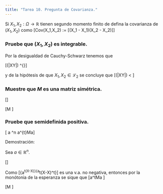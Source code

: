 ```yaml
---
title: "Tarea 10. Pregunta de Covarianza."
---
```



Si $X_1,X_2: \Omega \to \mathbb{R}$ tienen segundo momento finito de defina la covarianza de $(X_1,X_2)$ como \[Cov(X_1,X_2) := \mathbb{E}[(X_1 - \mathbb{E}X_1)(X_2 - \mathbb{E}X_2)]\]


###  Pruebe que $(X_1,X_2)$ es integrable.


Por la desigualdad de Cauchy-Schwarz tenemos que

\[\mathbb{E}(|XY|) \leq [\mathbb{E}(|X|^2)\mathbb{E}(|Y|^2)]^{\frac{1}{2}}\]

y de la hipótesis de que $X_1,X_2 \in \mathscr{L}_2$ se concluye que
\[\mathbb{E}(|XY|)  < \infty\]


### Muestre que $M$ es una matriz simétrica.

\[\begin{align*}
M_{i,j} &= Cov(X_i,X_j)\\\\
&= \mathbb{E}[(X_i-\mathbb{E}X_i)(X_j-\mathbb{E}X_j)]\\\\
&= \mathbb{E}[(X_j-\mathbb{E}X_j)(X_i-\mathbb{E}X_i)]\\\\
&= Cov(X_j,X_i)\\\\
&= M_{j,i} 
\end{align*}\]

\[\therefore M \mbox{ es simétrica.}\]

### Pruebe que semidefinida positiva.

\[\mbox{PD. } \forall a \in \mathbb{R}^n \quad a^{t}Ma\geq 0\]

Demostración:

Sea $a \in \mathbb{R}^n$.

\[\begin{align*}
a^tMa &= \mathbb{E}[a^t(X-\mathbb{E}X)(X-\mathbb{E}X)^ta]\\\\
&= \mathbb{E}[\{a^t(X-\mathbb{E}X)\}\{a^t(X-\mathbb{E}X)^t\}]\\\\
\end{align*}\]

Como \[\{a^t(X-\mathbb{E}X)\}\{a^t(X-\mathbb{E}X)^t\}\] es una v.a. no negativa, entonces por la monótonia de la esperanza se sique que 
\[a^tMa \geq 0\]

\[\therefore M \mbox{ es semidefinida positiva.}\]

